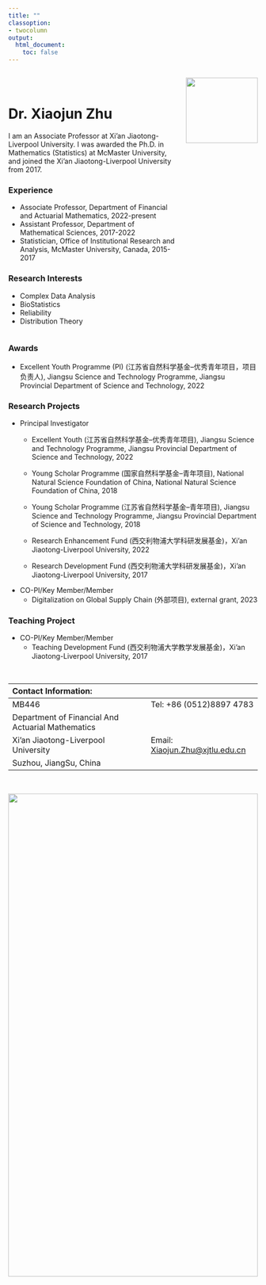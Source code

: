 ```yaml
---
title: ""
classoption:
- twocolumn
output:
  html_document:
    toc: false
---
```


::: columns
::: {.column width="70%"}
$~$

# Dr. Xiaojun Zhu

I am an Associate Professor at Xi'an Jiaotong-Liverpool University. I was awarded the Ph.D. in Mathematics (Statistics) at McMaster University, and joined the Xi'an Jiaotong-Liverpool University from 2017.

### Experience

-   Associate Professor, Department of Financial and Actuarial Mathematics, 2022-present
-   Assistant Professor, Department of Mathematical Sciences, 2017-2022
-   Statistician, Office of Institutional Research and Analysis, McMaster University, Canada, 2015-2017

### Research Interests

-   Complex Data Analysis
-   BioStatistics
-   Reliability
-   Distribution Theory
:::

::: {.column width="30%"}
![](https://scholar.xjtlu.edu.cn/files-asset/35373421/testfilename.jpg?w=320&f=webp){width="100%" height="50%"}
:::
:::

### Awards

-   Excellent Youth Programme (PI) (江苏省自然科学基金--优秀青年项目，项目负责人), Jiangsu Science and Technology Programme, Jiangsu Provincial Department of Science and Technology, 2022

### Research Projects

-   Principal Investigator
    -   Excellent Youth (江苏省自然科学基金--优秀青年项目), Jiangsu Science and Technology Programme, Jiangsu Provincial Department of Science and Technology, 2022

    -   Young Scholar Programme (国家自然科学基金--青年项目), National Natural Science Foundation of China, National Natural Science Foundation of China, 2018

    -   Young Scholar Programme (江苏省自然科学基金--青年项目), Jiangsu Science and Technology Programme, Jiangsu Provincial Department of Science and Technology, 2018

    -   Research Enhancement Fund (西交利物浦大学科研发展基金)，Xi'an Jiaotong-Liverpool University, 2022

    -   Research Development Fund (西交利物浦大学科研发展基金)，Xi'an Jiaotong-Liverpool University, 2017
-   CO-PI/Key Member/Member
    -   Digitalization on Global Supply Chain (外部项目), external grant, 2023

### Teaching Project

-   CO-PI/Key Member/Member
    -   Teaching Development Fund (西交利物浦大学教学发展基金)，Xi'an Jiaotong-Liverpool University, 2017

$~$

| Contact Information:                              |                                                                             |
|:---------------------------------------|--------------------------------|
| MB446                                             | Tel: +86 (0512)8897 4783                                                    |
| Department of Financial And Actuarial Mathematics |                                                                             |
| Xi'an Jiaotong-Liverpool University               | Email: [Xiaojun.Zhu\@xjtlu.edu.cn](mailto:Xiaojun.Zhu@xjtlu.edu.cn){.email} |
| Suzhou, JiangSu, China                            |                                                                             |

$~$

![](https://www.xjtlu.edu.cn/wp-content/uploads/2022/09/campus-blossom-2.1f5be76d.jpg){width="100%" height="50%"}
